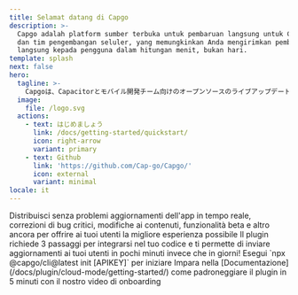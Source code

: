 ```yaml
---
title: Selamat datang di Capgo
description: >-
  Capgo adalah platform sumber terbuka untuk pembaruan langsung untuk Capacitor
  dan tim pengembangan seluler, yang memungkinkan Anda mengirimkan pembaruan
  langsung kepada pengguna dalam hitungan menit, bukan hari.
template: splash
next: false
hero:
  tagline: >-
    Capgoは、Capacitorとモバイル開発チーム向けのオープンソースのライブアップデートプラットフォームで、ユーザーに数日ではなく数分でライブアップデートを提供することができます
  image:
    file: /logo.svg
  actions:
    - text: はじめましょう
      link: /docs/getting-started/quickstart/
      icon: right-arrow
      variant: primary
    - text: Github
      link: 'https://github.com/Cap-go/Capgo/'
      icon: external
      variant: minimal
locale: it
---
```



<CardGrid stagger>
  <Card title="Il potere dell'aggiornamento in tempo reale" icon="rocket">
    Distribuisci senza problemi aggiornamenti dell'app in tempo reale, correzioni di bug critici, modifiche ai contenuti, funzionalità beta e altro ancora per offrire ai tuoi utenti la migliore esperienza possibile
  </Card>
  <Card title="Facile da integrare" icon="pencil">
    Il plugin richiede 3 passaggi per integrarsi nel tuo codice e ti permette di inviare aggiornamenti ai tuoi utenti in pochi minuti invece che in giorni!
  </Card>
  <Card title="Installazione" icon="setting">
    Esegui `npx @capgo/cli@latest init [APIKEY]` per iniziare
  </Card>
  <Card title="Documentazione completa" icon="open-book">
    Impara nella [Documentazione](/docs/plugin/cloud-mode/getting-started/) come padroneggiare il plugin in 5 minuti con il nostro video di onboarding
  </Card>
</CardGrid>